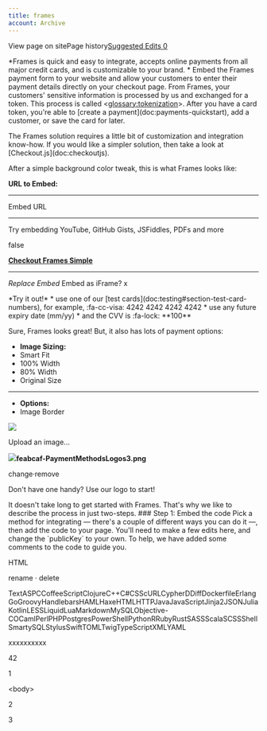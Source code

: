 ```yaml
---
title: frames
account: Archive
---
```


View page on sitePage history[Suggested Edits 0](/project/checkoutdocs-legacy/v1.9/suggested)

\*Frames is quick and easy to integrate, accepts online payments from all major credit cards, and is customizable to your brand. \* Embed the Frames payment form to your website and allow your customers to enter their payment details directly on your checkout page. From Frames, your customers' sensitive information is processed by us and exchanged for a token. This process is called <<glossary:tokenization>>. After you have a card token, you're able to \[create a payment\](doc:payments-quickstart), add a customer, or save the card for later.

The Frames solution requires a little bit of customization and integration know-how. If you would like a simpler solution, then take a look at \[Checkout.js\](doc:checkoutjs).

After a simple background color tweak, this is what Frames looks like:

**URL to Embed:**

---

Embed URL

---

Try embedding YouTube, GitHub Gists, JSFiddles, PDFs and more

false

**[Checkout Frames Simple](https://s3-eu-west-1.amazonaws.com/cko-website-keystone/readme-docs/checkout_frames_simple.html)**

---

_Replace Embed_ Embed as iFrame? x

\*Try it out!\* \* use one of our \[test cards\](doc:testing#section-test-card-numbers), for example, :fa-cc-visa: <span class="card-number">4242 4242 4242 4242</span> \* use any future expiry date (mm/yy) \* and the CVV is :fa-lock: \*\*100\*\*

Sure, Frames looks great! But, it also has lots of payment options:

- **Image Sizing:**
- Smart Fit
- 100% Width
- 80% Width
- Original Size

---

- **Options:**
- Image Border

![](https://files.readme.io/a930e96-feabcaf-PaymentMethodsLogos3.png)

Upload an image...

![](https://files.readme.io/a930e96-feabcaf-PaymentMethodsLogos3.png)**feabcaf-PaymentMethodsLogos3.png**

change·remove

Don't have one handy? Use our logo to start!

It doesn't take long to get started with Frames. That's why we like to describe the process in just two-steps. ### <span class="step\_hl">Step 1:</span> Embed the code Pick a method for integrating — there's a couple of different ways you can do it —, then add the code to your page. You'll need to make a few edits here, and change the \`publicKey\` to your own. To help, we have added some comments to the code to guide you.

HTML

rename · delete

TextASPCCoffeeScriptClojureC++C#CSScURLCypherDDiffDockerfileErlangGoGroovyHandlebarsHAMLHaxeHTMLHTTPJavaJavaScriptJinja2JSONJuliaKotlinLESSLiquidLuaMarkdownMySQLObjective-COCamlPerlPHPPostgresPowerShellPythonRRubyRustSASSScalaSCSSShellSmartySQLStylusSwiftTOMLTwigTypeScriptXMLYAML

xxxxxxxxxx

42

1

<body\>

2

 <!-- add frames script -->

3

 <script src\="https://cdn.checkout.com/js/frames.js"\></script\>

4

 <form id\="payment-form" method\="POST" action\="https://merchant.com/charge-card"\>

5

 <div class\="frames-container"\>

6

 <!-- form will be added here -->

7

 </div\>

8

 <!-- add submit button -->

9

 <button id\="pay-now-button" type\="submit" disabled\>Pay now</button\>

10

 </form\>

11

​

12

 <script\>

13

 var paymentForm \= document.getElementById('payment-form');

14

 var payNowButton \= document.getElementById('pay-now-button');

15

​

16

 Frames.init({

17

 publicKey: 'pk\_test\_6ff46046-30af-41d9-bf58-929022d2cd14',

18

 containerSelector: '.frames-container',

19

 cardValidationChanged: function() {

20

 // if all fields contain valid information, the Pay now

21

 // button will be enabled and the form can be submitted

22

 payNowButton.disabled \= !Frames.isCardValid();

23

 },

24

 cardSubmitted: function() {

25

 payNowButton.disabled \= true;

26

 // display loader

27

 },

28

 cardTokenised: function(event) {

29

 var cardToken \= event.data.cardToken;

30

 Frames.addCardToken(paymentForm, cardToken)

31

 paymentForm.submit()

32

 },

33

 cardTokenisationFailed: function(event) {

34

 // catch the error

35

 }

36

 });

37

 paymentForm.addEventListener('submit', function(event) {

38

 event.preventDefault();

39

 Frames.submitCard();

40

 });

41

 </script\>

42

</body\>

Import from Gist

\### <span class="step\_hl">Step 2:</span> Customize We built Frames for customization, as such you have a lot of control over the appearance of your form. In our \[example\](doc:frames#section-frames-demo) above, we changed the background color; with some simple tweaks, you can do that and a lot more. Check out our customization page for details about making Frames your own.

